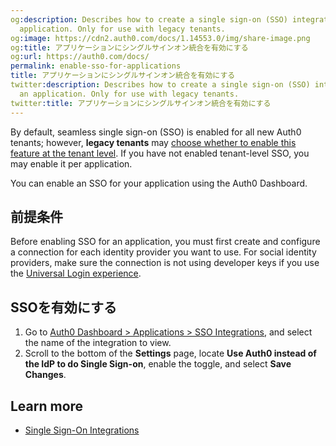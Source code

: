 ```yaml
---
og:description: Describes how to create a single sign-on (SSO) integration for an
  application. Only for use with legacy tenants.
og:image: https://cdn2.auth0.com/docs/1.14553.0/img/share-image.png
og:title: アプリケーションにシングルサインオン統合を有効にする
og:url: https://auth0.com/docs/
permalink: enable-sso-for-applications
title: アプリケーションにシングルサインオン統合を有効にする
twitter:description: Describes how to create a single sign-on (SSO) integration for
  an application. Only for use with legacy tenants.
twitter:title: アプリケーションにシングルサインオン統合を有効にする
---
```


By default, seamless <Tooltip tip="Single Sign-On (SSO): Service that, after a user logs into one applicaton, automatically logs that user in to other applications." cta="View Glossary" href="/docs/glossary?term=single+sign-on">single sign-on</Tooltip> (SSO) is enabled for all new Auth0 tenants; however, **legacy tenants** may [choose whether to enable this feature at the tenant level](/docs/get-started/tenant-settings/enable-sso-for-legacy-tenants). If you have not enabled tenant-level SSO, you may enable it per application.

You can enable an SSO for your application using the <Tooltip tip="Auth0 Dashboard: Auth0's main product to configure your services." cta="View Glossary" href="/docs/glossary?term=Auth0+Dashboard">Auth0 Dashboard</Tooltip>.

## 前提条件

Before enabling SSO for an application, you must first create and configure a connection for each <Tooltip tip="Identity Provider (IdP): Service that stores and manages digital identities." cta="View Glossary" href="/docs/glossary?term=identity+provider">identity provider</Tooltip> you want to use. For social identity providers, make sure the connection is not using developer keys if you use the [Universal Login experience](/docs/authenticate/login/auth0-universal-login).

## SSOを有効にする

1. Go to [Auth0 Dashboard > Applications > SSO Integrations](https://manage.auth0.com/#/externalapps), and select the name of the integration to view.
2. Scroll to the bottom of the **Settings** page, locate **Use Auth0 instead of the IdP to do Single Sign-on**, enable the toggle, and select **Save Changes**.

## Learn more

* [Single Sign-On Integrations](/docs/customize/integrations/sso-integrations)